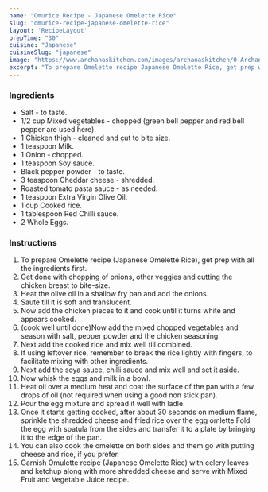 ---
name: "Omurice Recipe - Japanese Omelette Rice"
slug: "omurice-recipe-japanese-omelette-rice"
layout: 'RecipeLayout'
prepTime: "30"
cuisine: "Japanese"
cuisineSlug: "japanese"
image: "https://www.archanaskitchen.com/images/archanaskitchen/0-Archanas-Kitchen-Recipes/2017/23-june/Omurice_Recipe_Japanese_Omelette_Rice-7151.jpg"
excerpt: "To prepare Omelette recipe Japanese Omelette Rice, get prep with all the ingredients first"
---

### Ingredients

- Salt - to taste.
- 1/2 cup Mixed vegetables - chopped (green bell pepper and red bell pepper are used here).
- 1 Chicken thigh - cleaned and cut to bite size.
- 1 teaspoon Milk.
- 1 Onion - chopped.
- 1 teaspoon Soy sauce.
- Black pepper powder - to taste.
- 3 teaspoon Cheddar cheese - shredded.
- Roasted tomato pasta sauce - as needed.
- 1 teaspoon Extra Virgin Olive Oil.
- 1 cup Cooked rice.
- 1 tablespoon Red Chilli sauce.
- 2 Whole Eggs.

### Instructions

1. To prepare Omelette recipe (Japanese Omelette Rice), get prep with all the ingredients first.
1. Get done with chopping of onions, other veggies and cutting the chicken breast to bite-size.
1. Heat the olive oil in a shallow fry pan and add the onions.
1. Saute till it is soft and translucent.
1. Now add the chicken pieces to it and cook until it turns white and appears cooked.
1. (cook well until done)Now add the mixed chopped vegetables and season with salt, pepper powder and the chicken seasoning.
1. Next add the cooked rice and mix well till combined.
1. If using leftover rice, remember to break the rice lightly with fingers, to facilitate mixing with other ingredients.
1. Next add the soya sauce, chilli sauce and mix well and set it aside.
1. Now whisk the eggs and milk in a bowl.
1. Heat oil over a medium heat and coat the surface of the pan with a few drops of oil (not required when using a good non stick pan).
1. Pour the egg mixture and spread it well with ladle.
1. Once it starts getting cooked, after about 30 seconds on medium flame, sprinkle the shredded cheese and fried rice over the egg omlette Fold the egg with spatula from the sides and transfer it to a plate by bringing it to the edge of the pan.
1. You can also cook the omelette on both sides and them go with putting cheese and rice, if you prefer.
1. Garnish Omulette recipe (Japanese Omelette Rice) with celery leaves and ketchup along with more shredded cheese and serve with Mixed Fruit and Vegetable Juice recipe.
